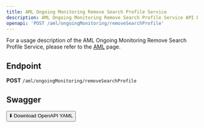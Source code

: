 ```yaml
---
title: AML Ongoing Monitoring Remove Search Profile Service
description: AML Ongoing Monitoring Remove Search Profile Service API Documentation
openapi: 'POST /aml/ongoingMonitoring/removeSearchProfile'
---
```


For a usage description of the AML Ongoing Monitoring Remove Search Profile Service, please refer to the [AML](/essentials/aml) page.

## Endpoint

**POST** `/aml/ongoingMonitoring/removeSearchProfile`

## Swagger
<a href="../doku/swagger/AML/AML.postman_collection.json" download="AML.postman_collection.json">
  <button>⬇️ Download OpenAPI YAML</button>
</a>